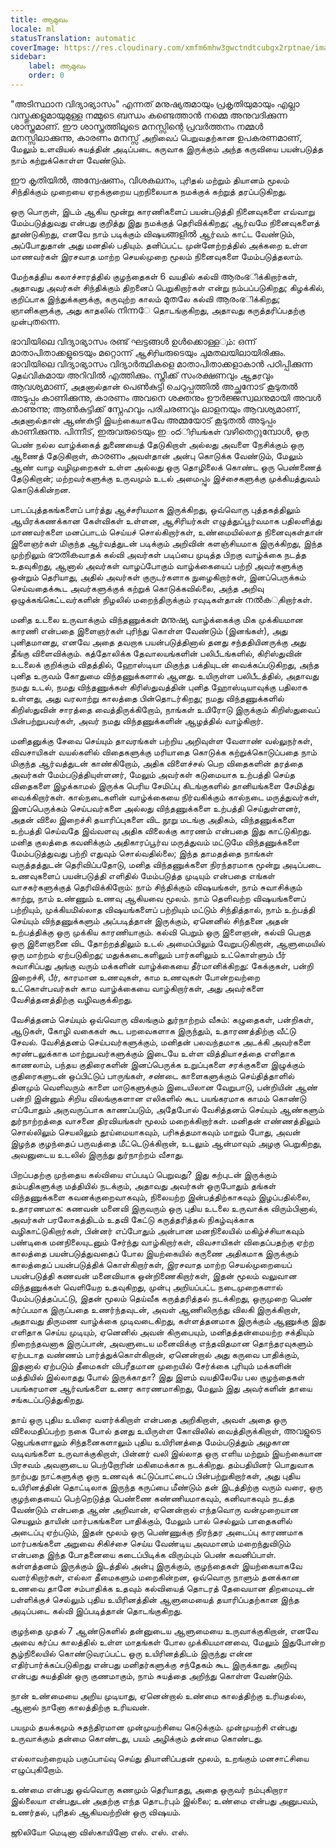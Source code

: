 ```yaml
---
title: ആമുഖം
locale: ml
statusTranslation: automatic
coverImage: https://res.cloudinary.com/xmfm6mhw3gwctndtcubgx2rptnae/image/upload/v1740337243/small_cover_educacion_fundamental_a051170f1c.webp
sidebar:
    label: ആമുഖം
    order: 0
---
```

"അടിസ്ഥാന വിദ്യാഭ്യാസം" എന്നത് മനുഷ്യരുമായും പ്രകൃതിയുമായും എല്ലാ വസ്തുക്കളുമായുമുള്ള നമ്മുടെ ബന്ധം കണ്ടെത്താൻ നമ്മെ അനുവദിക്കുന്ന ശാസ്ത്രമാണ്. ഈ ശാസ്ത്രത്തിലൂടെ മനസ്സിന്റെ പ്രവർത്തനം നമ്മൾ മനസ്സിലാക്കുന്നു, കാരണം മനസ്സ് அறிவைப் பெறுவதற்கான ഉപകരണമാണ്, மேலும் உளவியல் சுயத்தின் அடிப்படை கருவாக இருக்கும் அந்த கருவியை பயன்படுத்த நாம் கற்றுக்கொள்ள வேண்டும்.

ഈ കൃതിയിൽ, അന്വേഷണം, വിശകലനം, புரிதல் மற்றும் தியானம் மூலம் சிந்திக்கும் முறையை ஏறக்குறைய புறநிலையாக நமக்குக் கற்றுத் தரப்படுகிறது.

ஒரு பொருள், இடம் ஆகிய மூன்று காரணிகளைப் பயன்படுத்தி நினைவுகளை எவ்வாறு மேம்படுத்துவது என்பது குறித்து இது நமக்குத் தெரிவிக்கிறது; ஆர்வமே நினைவுகளைத் தூண்டுகிறது, எனவே நாம் படிக்கும் விஷயങ്ങളിൽ ஆர்வம் காட்ட வேண்டும், அப்போதுதான் அது மனதில் பதியும். தனிப்பட்ட முன்னேற்றத்தில் அக்கறை உள்ள மாணவர்கள் இரசவாத மாற்ற செயல்முறை மூலம் நினைவுகளை மேம்படுத்தலாம்.

மேற்கத்திய கலாச்சாரத்தில் குழந்தைகள் 6 வயதில் கல்வி ആരംഭிக்கிறார்கள், அதாவது அவர்கள் சிந்திக்கும் திறனைப் பெறுகிறார்கள் என்று நம்பப்படுகிறது; கிழக்கில், குறிப்பாக இந்துக்களுக்கு, கருவுற்ற காலம் മുതலே கல்வி ആരംഭிக்கிறது; ஞானிகளுக்கு, அது காதலில் നിന്നே தொடங்குகிறது, அதாவது கருத்தரிப்பதற்கு முன்புതന്നെ.

ഭാവിയിലെ വിദ്യാഭ്യാസം രണ്ട് ഘട്ടങ്ങൾ ഉൾക്കൊള്ളும்: ഒന്ന് മാതാപിതാക്കളുടെയും മറ്റൊന്ന് ஆசிரியരുടെയും ചുമതലയിലായിരിക്കും. ഭാവിയിലെ വിദ്യാഭ്യാസം വിദ്യാർത്ഥികളെ മാതാപിതാക്കളാകാൻ പഠിപ്പിക്കുന്ന தெய்വികമായ അറിവിൽ എത്തിക്കും. സ്ത്രീക്ക് സംരക്ഷണവും ஆதரവും ആവശ്യമാണ്, அதனால்தான் പെൺകുട്ടി ചെറുപ്പത്തിൽ അച്ഛനോട് കൂടുതൽ അടുപ്പം കാണിക്കുന്നു, കാരണം അവനെ ശക്തനും ഊർജ്ജസ്വലനുമായി അവൾ കാണുന്നു; ആൺകുട്ടിക്ക് സ്നേഹവും പരിചരണവും ലാളനയും ആവശ്യമാണ്, அதனால்தான் ஆண்കുട്ടി இயற்கையாகவே അമ്മയോട് കൂടുതൽ അടുപ്പം കാണിക്കുന്നു. പിന്നീട്, ഇരുവരുടെയും ഇందிரியங்கள் വഴിതെറ്റുമ്പോൾ, ஒரு பெண் நல்ல வாழ்க்கைத் துணையைத் தேடுகிறாள் அல்லது அவளை நேசிக்கும் ஒரு ஆணைத் தேடுகிறாள், കാരണം அவள்தான் அன்பு கொடுக்க வேண்டும், மேலும் ஆண் வாழ வழிமுறைகள் உள்ள அல்லது ஒரு தொழிலைக் கொண்ட ஒரு பெண்ணைத் தேடுகிறான்; மற்றவர்களுக்கு உருவமும் உடல் அமைപ്പും இச்சைகளுக்கு முக்கியத்துவம் கொடுக்கின்றன.

பாடப்புத்தகங்களைப் பார்த்து ஆச்சரியமாக இருக்கிறது, ஒவ்வொரு புத்தகத்திலும் ஆயிரக்கணக்கான கேள்விகள் உள்ளன, ஆசிரியர்கள் எழுத்துப்பூர்வமாக பதிலளித்து மாணவர்களை மனப்பாடம் செய்யச் சொல்கிறார்கள், உண்மையில்லாத நினைவுகள்தான் இளைஞர்கள் மிகுந்த ஆர்வத்துடன் படிக்கும் அறிவின் களஞ்சியமாக இருக்கிறது, இந்த முற்றிலும் ഭൗതികவாதக் கல்வி அவர்கள் படிப்பை முடித்த பிறகு வாழ்க்கை நடத்த உதவுகிறது, ஆனால் அவர்கள் வாழப்போகும் வாழ்க்கையைப் பற்றி அவர்களுக்கு ஒன்றும் தெரியாது, அதில் அவர்கள் குருடர்களாக நுழைகிறார்கள், இனப்பெருக்கம் செய்வதைக்கூட அவர்களுக்குக் கற்றுக் கொடுக்கவில்லை, அந்த அறிவு ஒழுக்கங்கெட்டவர்களின் நிழலில் மறைந்திருக்கும் ரவுடிகள்தான் നൽകுகிறார்கள்.

மனித உடலை உருவாக்கும் விந்தணுக்கள் മനുഷ്യ வாழ்க்கைக்கு மிக முக்கியமான காரணி என்பதை இளைஞர்கள் புரிந்து கொள்ள வேண்டும் (இனங்கள்), அது புனிதமானது, எனவே அதை தவறாக பயன்படுத்தினால் தனது சந்ததியினருக்கு அது தீங்கு விளைவிக்கும். கத்தோலிக்க தேவாலயங்களின் பலிபீடங்களில், கிரிஸ்துவின் உடலைக் குறிக்கும் விதத்தில், ஹோஸ்டியா மிகுந்த பக்தியுடன் வைக்கப்படுகிறது, அந்த புனித உருவம் கோதுமை விந்தணுக்களால் ஆனது. உயிருள்ள பலிபீடத்தில், அதாவது நமது உடல், நமது விந்தணுக்கள் கிரிஸ்துவத்தின் புனித ஹோஸ்டியாவுக்கு பதிலாக உள்ளது, அது வரலாற்று காலத்தை பின்தொடர்கிறது; நமது விந்தணுக்களில் கிறிஸ்துவின் சாரத்தை வைத்திருக்கிறோம், நாங்கள் உயிரோடு இருக்கும் கிறிஸ்துவைப் பின்பற்றுபவர்கள், அவர் நமது விந்தணுக்களின் ஆழத்தில் வாழ்கிறார்.

மனிதனுக்கு சேவை செய்யும் தாவரங்கள் பற்றிய அறிவுள்ள வேளாண் வல்லுநர்கள், விவசாயிகள் வயல்களில் விதைகளுக்கு மரியாதை கொடுக்க கற்றுக்கொடுப்பதை நாம் மிகுந்த ஆர்வத்துடன் காண்கிறோம், அதிக விளைச்சல் பெற விதைகளின் தரத்தை அவர்கள் மேம்படுத்தியுள்ளனர், மேலும் அவர்கள் கடுமையாக உற்பத்தி செய்த விதைகளை இழக்காமல் இருக்க பெரிய சேமிப்பு கிடங்குகளில் தானியங்களை சேமித்து வைக்கிறார்கள். கால்நடைகளின் வாழ்க்கையை நிர்வகிக்கும் கால்நடை மருத்துவர்கள், இனப்பெருக்கம் செய்பவர்களை அல்லது விந்தணுக்களை உற்பத்தி செய்துள்ளனர், அதன் விலை இறைச்சி தயாரிப்புகளை விட நூறு மடங்கு அதிகம், விந்தணுக்களை உற்பத்தி செய்வதே இவ்வளவு அதிக விலைக்கு காரணம் என்பதை இது காட்டுகிறது. மனித குலத்தை கவனிக்கும் அதிகாரப்பூர்வ மருத்துவம் மட்டுமே விந்தணுக்களை மேம்படுத்துவது பற்றி எதுவும் சொல்வதில்லை; இந்த தாமதத்தை நாங்கள் வருத்தத்துடன் தெரிவிப்பதோடு, மனித விந்தணுக்களை நிரந்தரமாக மூன்று அடிப்படை உணவுகளைப் பயன்படுத்தி எளிதில் மேம்படுத்த முடியும் என்பதை எங்கள் வாசகர்களுக்குத் தெரிவிக்கிறோம்: நாம் சிந்திக்கும் விஷயங்கள், நாம் சுவாசிக்கும் காற்று, நாம் உண்ணும் உணவு ஆகியவை மூலம். நாம் தெளிவற்ற விஷயங்களைப் பற்றியும், முக்கியமில்லாத விஷயங்களைப் பற்றியும் மட்டும் சிந்தித்தால், நாம் உற்பத்தி செய்யும் விந்தணுக்களும் அப்படித்தான் இருக்கும், ஏனெனில் சிந்தனை அதன் உற்பத்திக்கு ஒரு முக்கிய காரணியாகும். கல்வி பெறும் ஒரு இளைஞன், கல்வி பெறாத ஒரு இளைஞனை விட தோற்றத்திலும் உடல் அமைப்பிலும் வேறுபடுகிறான், ஆளுமையில் ஒரு மாற்றம் ஏற்படுகிறது; மதுக்கடைகளிலும் பார்களிலும் உட்கொள்ளும் பீர் சுவாசிப்பது அங்கு வரும் மக்களின் வாழ்க்கையை தீர்மானிக்கிறது: கேக்குகள், பன்றி இறைச்சி, பீர், காரமான உணவுகள், காம உணவுகள் போன்றவற்றை உட்கொள்பவர்கள் காம வாழ்க்கையை வாழ்கிறார்கள், அது அவர்களை வேசித்தனத்திற்கு வழிவகுக்கிறது.

வேசித்தனம் செய்யும் ஒவ்வொரு விலங்கும் துர்நாற்றம் வீசும்: கழுதைகள், பன்றிகள், ஆடுகள், கோழி வகைகள் கூட பறவைகளாக இருந்தும், உதாரணத்திற்கு வீட்டு சேவல். வேசித்தனம் செய்பவர்களுக்கும், மனிதன் பலவந்தமாக அடக்கி அவர்களை சுரண்டலுக்காக மாற்றுபவர்களுக்கும் இடையே உள்ள வித்தியாசத்தை எளிதாக காணலாம், பந்தய குதிரைகளின் இனப்பெருக்க உறுப்புகளை சரக்குகளை இழுக்கும் குதிரைகளுடன் ஒப்பிட்டுப் பாருங்கள், சண்டை காளைகளுக்கும் செய்தித்தாளில் தினமும் வெளிவரும் காளை மாடுகளுக்கும் இடையிலான வேறுபாடு, பன்றியின் ஆண் பன்றி இன்னும் சிறிய விலங்குகளான எலிகளில் கூட பயங்கரமாக காமம் கொண்டு எப்போதும் அருவருப்பாக காணப்படும், அதேபோல் வேசித்தனம் செய்யும் ஆண்களும் துர்நாற்றத்தை வாசனை திரவியங்கள் மூலம் மறைக்கிறார்கள். மனிதன் எண்ணத்திலும் சொல்லிலும் செயலிலும் தூய்மையாகவும், பரிசுத்தமாகவும் மாறும் போது, அவன் இழந்த குழந்தைப் பருவத்தை மீட்டெடுக்கிறான், உடலும் ஆன்மாவும் அழகு பெறுகிறது, அவனுடைய உடலில் இருந்து துர்நாற்றம் வீசாது.

பிறப்பதற்கு முந்தைய கல்வியை எப்படிப் பெறுவது? இது கற்புடன் இருக்கும் தம்பதிகளுக்கு மத்தியில் நடக்கும், அதாவது அவர்கள் ஒருபோதும் தங்கள் விந்தணுக்களை கவனக்குறைவாகவும், நிலையற்ற இன்பத்திற்காகவும் இழப்பதில்லை, உதாரணமாக: கணவன் மனைவி இருவரும் ஒரு புதிய உடலை உருவாக்க விரும்பினால், அவர்கள் பரலோகத்திடம் உதவி கேட்டு கருத்தரித்தல் நிகழ்வுக்காக வழிகாட்டுகிறார்கள், பின்னர் எப்போதும் அன்பான மனநிலையில் மகிழ்ச்சியாகவும் பண்டிகை மனநிலையுடனும் சேர்ந்து வாழ்கிறார்கள், விவசாயிகள் விதைப்பதற்கு ஏற்ற காலத்தை பயன்படுத்துவதைப் போல இயற்கையில் கருணை அதிகமாக இருக்கும் காலத்தைப் பயன்படுத்திக் கொள்கிறார்கள், இரசவாத மாற்ற செயல்முறையைப் பயன்படுத்தி கணவன் மனைவியாக ஒன்றிணைகிறார்கள், இதன் மூலம் வலுவான விந்தணுக்கள் வெளியேற உதவுகிறது, முன்பு அறியப்பட்ட நடைமுறைகளால் மேம்படுத்தப்பட்டு, இதன் மூலம் தெய்வீக கருத்தரித்தல் நடக்கிறது, ஒருமுறை பெண் கர்ப்பமாக இருப்பதை உணர்ந்தவுடன், அவள் ஆணிலிருந்து விலகி இருக்கிறாள், அதாவது திருமண வாழ்க்கை முடிவடைகிறது, கள்ளத்தனமாக இருக்கும் ஆணுக்கு இது எளிதாக செய்ய முடியும், ஏனெனில் அவன் கிருபையும், மனிதத்தன்மையற்ற சக்தியும் நிறைந்தவனாக இருப்பான், அவளுடைய மனைவிக்கு எந்தவிதமான தொந்தரவுகளும் ஏற்படாத வண்ணம் பார்த்துக்கொள்கிறான், ஏனென்றால் அது கருவை பாதிக்கும், இதனால் ஏற்படும் தீமைகள் விபரீதமான முறையில் சேர்க்கை புரியும் மக்களின் மத்தியில் இல்லாதது போல் இருக்காதா? இது இளம் வயதிலேயே பல குழந்தைகள் பயங்கரமான ஆர்வங்களை உணர காரணமாகிறது, மேலும் இது அவர்களின் தாயை சங்கடப்படுத்துகிறது.

தாய் ஒரு புதிய உயிரை வளர்க்கிறாள் என்பதை அறிகிறாள், அவள் அதை ஒரு விலைமதிப்பற்ற நகை போல் தனது உயிருள்ள கோவிலில் வைத்திருக்கிறாள், അവളുടെ ஜெபங்களாலும் சிந்தனைகளாலும் புதிய உயிரினத்தை மேம்படுத்தும் அழகான வடிவங்களை உருவாக்குகிறாள், பின்னர் வலி இல்லாத ஒரு எளிய மற்றும் இயற்கையான பிரசவம் அவளுடைய பெற்றோரின் மகிமைக்காக நடக்கிறது. தம்பதியினர் பொதுவாக நாற்பது நாட்களுக்கு ஒரு உணவுக் கட்டுப்பாட்டைப் பின்பற்றுகிறார்கள், அது புதிய உயிரினத்தின் தொட்டிலாக இருந்த கருப்பை மீண்டும் தன் இடத்திற்கு வரும் வரை, ஒரு குழந்தையைப் பெற்றெடுத்த பெண்ணை கண்ணியமாகவும், கனிவாகவும் நடத்த வேண்டும் என்பதை ஆண் அறிவான், ஏனென்றால் எந்தவொரு வன்முறையான செயலும் தாயின் மார்பகங்களை பாதிக்கும், மேலும் பால் செல்லும் பாதைகளில் அடைப்பு ஏற்படும், இதன் மூலம் ஒரு பெண்ணுக்கு நிரந்தர அடைப்பு காரணமாக மார்பகங்களை அறுவை சிகிச்சை செய்ய வேண்டிய அவமானம் மறைந்துவிடும் என்பதை இந்த போதனையை கடைப்பிடிக்க விரும்பும் பெண் கவனிப்பாள். கள்ளத்தனம் இருக்கும் இடத்தில் அன்பு இருக்கும், குழந்தைகள் இயற்கையாகவே வளர்கிறார்கள், எல்லா தீமைகளும் மறைகின்றன, ஒவ்வொரு நாளும் தனக்கான உணவை தானே சம்பாதிக்க உதவும் கல்வியைத் தொடரத் தேவையான திறமையுடன் பள்ளிக்குச் செல்லும் புதிய உயிரினத்தின் ஆளுமையைத் தயாரிப்பதற்கான இந்த அடிப்படை கல்வி இப்படித்தான் தொடங்குகிறது.

குழந்தை முதல் 7 ஆண்டுகளில் தன்னுடைய ஆளுமையை உருவாக்குகிறான், எனவே அவை கர்ப்ப காலத்தில் உள்ள மாதங்கள் போல முக்கியமானவை, மேலும் இதுபோன்ற சூழ்நிலையில் கொண்டுவரப்பட்ட ஒரு உயிரினத்திடம் இருந்து என்ன எதிர்பார்க்கப்படுகிறது என்பது மனிதர்களுக்கு சந்தேகம் கூட இருக்காது. அறிவு என்பது சுயத்தின் ஒரு குணமாகும், நாம் சுயத்தை அறிந்து கொள்ள வேண்டும்.

நான் உண்மையை அறிய முடியாது, ஏனென்றால் உண்மை காலத்திற்கு உரியதல்ல, ஆனால் நானோ காலத்திற்கு உரியவன்.

பயமும் தயக்கமும் சுதந்திரமான முன்முயற்சியை கெடுக்கும். முன்முயற்சி என்பது உருவாக்கும் தன்மை கொண்டது, பயம் அழிக்கும் தன்மை கொண்டது.

எல்லாவற்றையும் பகுப்பாய்வு செய்து தியானிப்பதன் மூலம், உறங்கும் மனசாட்சியை எழுப்புகிறோம்.

உண்மை என்பது ஒவ்வொரு கணமும் தெரியாதது, அதை ஒருவர் நம்புகிறாரா இல்லையா என்பதுடன் அதற்கு எந்த தொடர்பும் இல்லை; உண்மை என்பது அனுபவம், உணர்தல், புரிதல் ஆகியவற்றின் ஒரு விஷயம்.

ஜூலியோ மெடினா விஸ்காயினோ
எஸ். எஸ். எஸ்.

